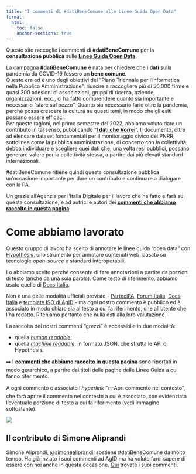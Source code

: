 ```yaml
---
title: "I commenti di #datiBeneComune alle Linee Guida Open Data"
format:
  html:
    toc: false
    anchor-sections: true
---
```


Questo sito raccoglie i commenti di **#datiBeneComune** per la **consultazione pubblica** sulle [**Linee Guida Open Data**](https://docs.italia.it/AgID/documenti-in-consultazione/lg-opendata-docs/it/bozza/intro_consultazione.html).

La campagna [**\#datiBeneComune**](https://www.datibenecomune.it/) è nata per chiedere che i **dati** sulla pandemia da COVID-19 fossero un **bene comune.**
<br>Questo era ed è uno degli obiettivi del "Piano Triennale per l'informatica nella Pubblica Amministrazione": riuscire a raccogliere più di 50.000 firme e quasi 300 adesioni di associazioni, gruppi di ricerca, aziende, organizzazioni, ecc., ci ha fatto comprendere quanto sia importante e necessario "stare sul pezzo".
Quanto sia necessario farlo oltre la pandemia, perché possa crescere la cultura su questi temi, in modo che gli esiti possano essere efficaci.
<br>Per queste ragioni, nel primo semestre del 2022, abbiamo voluto dare un contributo in tal senso, pubblicando "[**I dati che Vorrei**](https://vorrei.datibenecomune.it/dati-che-vorrei/)". Il documento, oltre ad elencare dataset fondamentali per il monitoraggio civico del PNRR, sottolinea come la pubblica amministrazione, di concerto con la collettività, debba individuare e scegliere quei dati che, una volta resi pubblici, possano generare valore per la collettività stessa, a partire dai più elevati standard internazionali.

#datiBeneComune ritiene quindi questa consultazione pubblica un'occasione importante per dare un contributo e continuare a dialogare con la PA.

Un grazie all'Agenzia per l’Italia Digitale per il lavoro che ha fatto e farà su questa consultazione, e ad autrici e autori dei [**commenti che abbiamo raccolto in questa pagina**](commenti.qmd).

# Come abbiamo lavorato

Questo gruppo di lavoro ha scelto di annotare le linee guida "open data" con [Hypothesis](https://web.hypothes.is/), uno strumento per annotare contenuti web, basato su tecnologie *open-source* e standard interoperabili.

Lo abbiamo scelto perché consente di fare annotazioni a partire da porzioni di testo (anche da una sola parola).
Come testo di riferimento, abbiamo usato quello di [Docs Italia](https://docs.italia.it/AgID/documenti-in-consultazione/lg-opendata-docs/it/bozza/index.html).

Non è una delle modalità ufficiali previste - [ParteciPA](https://partecipa.gov.it/processes/linee-guida-open-data?locale=it), [Forum Italia](https://forum.italia.it/c/documenti-in-consultazione/linee-guida-open-data/86), [Docs Italia](https://docs.italia.it/AgID/documenti-in-consultazione/lg-opendata-docs/it/bozza/index.html) e [template ISO di AgID](https://dati.gov.it/LG_consultazione) - ma ogni nostro commento è pubblico ed è associato in modo chiaro sia al testo a cui fa riferimento, che all'utente che l'ha redatto. Riteniamo pertanto che nulla osti alla loro valutazione.

La raccolta dei nostri commenti "grezzi" è accessibile in due modalità:

  - quella [*human readable*](https://hypothes.is/search?q=url:https://docs.italia.it/AgID/documenti-in-consultazione/lg-opendata-docs/*);
  - quella [*machine readable*](https://api.hypothes.is/api/search?limit=199&wildcard_uri=https://docs.italia.it/AgID/documenti-in-consultazione/lg-opendata-docs/*), in formato JSON, che sfrutta le API di Hypothesis.

➡️ I [**commenti che abbiamo raccolto in questa pagina**](commenti.qmd) sono riportati in modo gerarchico, a partire dai titoli delle pagine delle Linee Guida a cui fanno riferimento.

A ogni commento è associato l’*hyperlink* “👉Apri commento nel contesto”, che farà aprire il commento nel contesto a cui è associato, con evidenziata l'eventuale porzione di testo a cui fa riferimento (vedi immagine sottostante).

![](imgs/hypothesis.png)

## Il contributo di Simone Aliprandi

Simone Aliprandi, [@simonealiprandi](https://twitter.com/simonealiprandi), sostiene #datiBeneComune da molto tempo. Ha già inviato i suoi commenti ad AgID ma ha voluto farci sapere di essere con noi anche in questa occasione. [Qui](risorse/aliprandi_commenti_LG-Open-Data.odt) trovate i suoi commenti.


